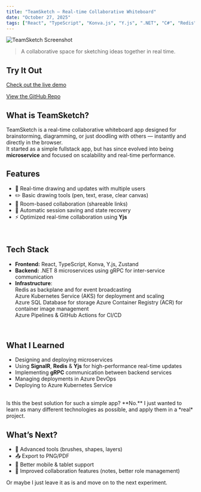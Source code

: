 ```yaml
---
title: "TeamSketch – Real-time Collaborative Whiteboard"
date: "October 27, 2025"
tags: ["React", "TypeScript", "Konva.js", "Y.js", ".NET", "C#", "Redis", "SignalR", "gRPC", "Azure", "AKS", "ACR", "DevOps"]
---
```


![TeamSketch Screenshot](https://imgur.com/4rdRkqk.png)
> A collaborative space for sketching ideas together in real time.

## Try It Out

[ Check out the live demo](https://teamsketch.hajder.app)

[ View the GitHub Repo](https://github.com/hajduty/teamsketch)

## What is TeamSketch?

TeamSketch is a real-time collaborative whiteboard app designed for brainstorming, diagramming, or just doodling with others — instantly and directly in the browser.  
It started as a simple fullstack app, but has since evolved into being **microservice** and focused on scalability and real-time performance.

## Features

- 🧠 Real-time drawing and updates with multiple users  
- ✏️ Basic drawing tools (pen, text, erase, clear canvas)  
- 🔗 Room-based collaboration (shareable links)  
- 💾 Automatic session saving and state recovery  
- ⚡ Optimized real-time collaboration using **Yjs**

<br/>

## Tech Stack

- **Frontend:** React, TypeScript, Konva, Y.js, Zustand 
- **Backend:** .NET 8 microservices using gRPC for inter-service communication  
- **Infrastructure**:  
Redis as backplane and for event broadcasting  
Azure Kubernetes Service (AKS) for deployment and scaling  
Azure SQL Database for storage
Azure Container Registry (ACR) for container image management  
Azure Pipelines & GitHub Actions for CI/CD

<br/>

## What I Learned

- Designing and deploying microservices  
- Using **SignalR**, **Redis** & **Yjs** for high-performance real-time updates  
- Implementing **gRPC** communication between backend services  
- Managing deployments in Azure DevOps
- Deploying to Azure Kubernetes Service
<br/>
Is this the best solution for such a simple app? **No.**
I just wanted to learn as many different technologies as possible, and apply them in a *real* project.  

## What’s Next?

- 🎨 Advanced tools (brushes, shapes, layers)  
- 📤 Export to PNG/PDF  
- 📱 Better mobile & tablet support  
- 👥 Improved collaboration features (notes, better role management)

Or maybe I just leave it as is and move on to the next experiment.
